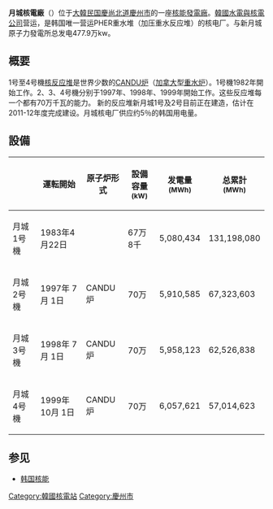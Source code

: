 {{Update|time=2021-02-09T08:13:42+00:00}}
{{Infobox power station 
| name               = 月城核電廠
| official_name      = 월성원자력발전소
| image              = 
| image_size         = 
| image_caption      = 
| image_alt          = 
| location_map       = South Korea
| location_map_width = 
| location_map_text  = 
| lat_d     =  35 | lat_m     = 43 | lat_s     =  0 | lat_NS    = N
| long_d    = 129 | long_m    = 28 | long_s    = 40 | long_EW   = E
| coordinates_type   = source:dewiki_region:KR_type:landmark
| coordinates_display= inline,title
| coordinates_ref    = 
| country            = [[韩国|韩国]]
| location           = [[庆尚北道|庆尚北道]][[慶州市|慶州市]] 
| status             = O
| construction_began = 1976年
| commissioned       = 1982年
| licence_expires    = 
| decommissioned     = 
| cost               = 
| owner              = 
| operator           = 
| developer          = 
| constructor        = 
| reactors_operate_mw= 1 X 678 MW (Wolseong I)<br/>3 X 700 MW (Wolseong II-IV)<br/>1 X 997 MW (Shin-Wolsong 1)
| reactors_const_mw  = 1 × 960 MW (Shin-Wolsong 2)
| reactors_planned_mw= 
| reactors_decom_mw  = 
| reactors_cancel_mw = 
| reactor_type       = [[重水反應爐|PHWR]]<br/>[[OPR-1000|OPR-1000]]
| reactor_supplier   = [[CANDU|CANDU]]
| turbine_manu_npp   = 
| installed_capacity = 3738
| max_planned_cap    = 
| capacity_factor    = 
| average_annual_gen = 
| net_generation     = 
| website            = 
| as_of              = 
| extra              = 
}}
{{noteTA|G1=核能}}

'''月城核電廠'''（{{kor|諺=월성원자력발전소|漢=月城原子力發電所|羅=Wolseong wonjaryeok baljeonso|f=y}}）位于[[大韓民国|大韓民国]][[慶尚北道|慶尚北道]][[慶州市|慶州市]]的一座[[核能發電廠|核能發電廠]]。[[韓國水電與核電公司|韓國水電與核電公司]]营运，是韩国唯一营运PHER重水堆（加压重水反应堆）的核电厂。与新月城原子力發電所总发电477.9万kw。

==概要==
1号至4号機[[核反应堆|核反应堆]]是世界少数的[[CANDU炉|CANDU炉]]（[[加拿大|加拿大]]型[[重水反應爐|重水炉]]）。1号機1982年開始工作。2、3、4号機分别于1997年、1998年、1999年開始工作。这些反应堆每一个都有70万千瓦的能力。 新的反应堆新月城1号及2号目前正在建造，估计在2011-12年度完成建设。月城核电厂供应约5％的韩国用电量。

== 設備 ==

{|class="wikitable sortable" border="2" cellpadding="4" cellspacing="0" style="margin: 1em 1em 1em 0; background: #f9f9f9; border: 1px #aaa solid; border-collapse: collapse; font-size: 100%;" 
|- 
!
!運転開始
!原子炉形式
!設備容量<br><small>(kW)</small><br>
!发電量<br><small>(MWh)</small><br>
!总累計<br><small>(MWh)</small><br>
|-
|月城1号機
|1983年4月22日
|{{tsl|en|CANDU reactor|CANDU炉}}
|67万 8千
|5,080,434
|131,198,080
|-
|月城2号機
|1997年 7月 1日
|CANDU炉
|70万
|5,910,585
|67,323,603
|-
|月城3号機
|1998年 7月 1日
|CANDU炉
|70万
|5,958,123
|62,526,838
|-
|月城4号機
|1999年10月 1日
|CANDU炉
|70万
|6,057,621
|57,014,623
|}

==参见==
*[[韩国核能|韩国核能]]

[[Category:韓國核電站|Category:韓國核電站]]
[[Category:慶州市|Category:慶州市]]